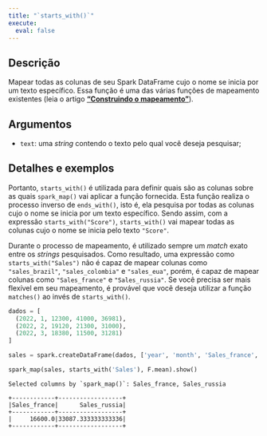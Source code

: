 ```yaml
---
title: "`starts_with()`"
execute:
  eval: false
---
```


## Descrição

Mapear todas as colunas de seu Spark DataFrame cujo o nome se inicia por um texto específico. Essa função é uma das várias funções de mapeamento existentes (leia o artigo [**"Construindo o mapeamento"**](artigos/construindo-mapeamento.qmd)). 

## Argumentos

- `text`: uma *string* contendo o texto pelo qual você deseja pesquisar;

## Detalhes e exemplos

Portanto, `starts_with()` é utilizada para definir quais são as colunas sobre as quais `spark_map()` vai aplicar a função fornecida. Esta função realiza o processo inverso de `ends_with()`, isto é, ela pesquisa por todas as colunas cujo o nome se inicia por um texto específico. Sendo assim, com a expressão `starts_with("Score")`, `starts_with()` vai mapear todas as colunas cujo o nome se inicia pelo texto `"Score"`. 

Durante o processo de mapeamento, é utilizado sempre um *match* exato entre os *strings* pesquisados. Como resultado, uma expressão como `starts_with("Sales")` não é capaz de mapear colunas como `"sales_brazil"`, `"sales_colombia"` e `"sales_eua"`, porém, é capaz de mapear colunas como `"Sales_france"` e `"Sales_russia"`. Se você precisa ser mais flexível em seu mapeamento, é provável que você deseja utilizar a função `matches()` ao invés de `starts_with()`.

```python
dados = [
  (2022, 1, 12300, 41000, 36981),
  (2022, 2, 19120, 21300, 31000),
  (2022, 3, 18380, 11500, 31281)
]

sales = spark.createDataFrame(dados, ['year', 'month', 'Sales_france', 'sales_brazil', 'Sales_russia'])

spark_map(sales, starts_with('Sales'), F.mean).show()
```

```
Selected columns by `spark_map()`: Sales_france, Sales_russia

+------------+------------------+
|Sales_france|      Sales_russia|
+------------+------------------+
|     16600.0|33087.333333333336|
+------------+------------------+
```